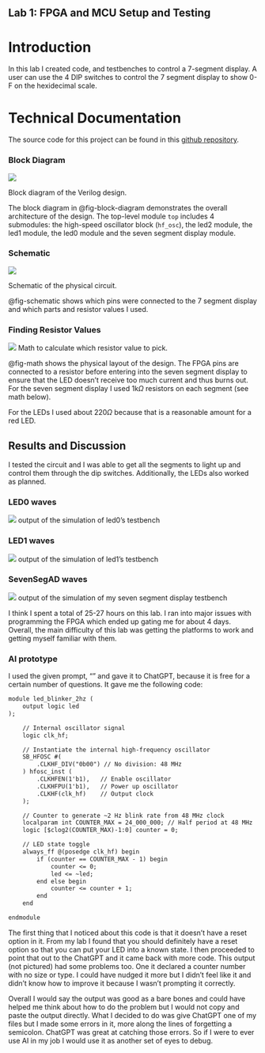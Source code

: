 ## Lab 1: FPGA and MCU Setup and Testing

# Introduction
In this lab I created code, and testbenches to control a 7-segment display. A user can use the 4 DIP switches to control the 7 segment display to show 0-F on the hexidecimal scale.

# Technical Documentation
The source code for this project can be found in this [github repository](https://github.com/njobanputra/e155_lab01).

### Block Diagram
::: {#fig-block-diagram}
![](images/block-diagram.png)

Block diagram of the Verilog design.
:::


The block diagram in @fig-block-diagram demonstrates the overall architecture of the design.
The top-level module `top` includes 4 submodules: the high-speed oscillator block (`hf_osc`), the led2 module, the led1 module, the led0 module and the seven segment display module.

### Schematic
::: {#fig-schematic}
![](images/schematic.png)

Schematic of the physical circuit.
:::

@fig-schematic shows which pins were connected to the 7 segment display and which parts and resistor values I used.

### Finding Resistor Values
::: {#fig-math}
![](images/math.png)
Math to calculate which resistor value to pick.
:::

@fig-math shows the physical layout of the design.
The FPGA pins are connected to a resistor before entering into the seven segment display to ensure that the LED doesn't receive too much current and thus burns out. For the seven segment display I used 1k$\Omega$ resistors on each segment (see math below).

For the LEDs I used about 220$\Omega$ because that is a reasonable amount for a red LED.

## Results and Discussion
I tested the circuit and I was able to get all the segments to light up and control them through the dip switches. Additionally, the LEDs also worked as planned.

### LED0 waves
::: {#fig-led0s-testbench}
![](images/led0.png)
output of the simulation of led0's testbench
:::

### LED1 waves
::: {#fig-led1s-testbench}
![](images/led1.png)
output of the simulation of led1's testbench
:::

### SevenSegAD waves
::: {#fig-led1s-testbench}
![](images/seg.png)
output of the simulation of my seven segment display testbench
:::

I think I spent a total of 25-27 hours on this lab. I ran into major issues with programming the FPGA which ended up gating me for about 4 days. Overall, the main difficulty of this lab was getting the platforms to work and getting myself familiar with them.

### AI prototype
I used the given prompt, "" and gave it to ChatGPT, because it is free for a certain number of questions. It gave me the following code:
```default
module led_blinker_2hz (
    output logic led
);

    // Internal oscillator signal
    logic clk_hf;

    // Instantiate the internal high-frequency oscillator
    SB_HFOSC #(
        .CLKHF_DIV("0b00") // No division: 48 MHz
    ) hfosc_inst (
        .CLKHFEN(1'b1),   // Enable oscillator
        .CLKHFPU(1'b1),   // Power up oscillator
        .CLKHF(clk_hf)    // Output clock
    );

    // Counter to generate ~2 Hz blink rate from 48 MHz clock
    localparam int COUNTER_MAX = 24_000_000; // Half period at 48 MHz
    logic [$clog2(COUNTER_MAX)-1:0] counter = 0;

    // LED state toggle
    always_ff @(posedge clk_hf) begin
        if (counter == COUNTER_MAX - 1) begin
            counter <= 0;
            led <= ~led;
        end else begin
            counter <= counter + 1;
        end
    end

endmodule
```
The first thing that I noticed about this code is that it doesn't have a reset option in it. From my lab I found that you should definitely have a reset option so that you can put your LED into a known state. I then proceeded to point that out to the ChatGPT and it came back with more code. This output (not pictured) had some problems too. One it declared a counter number with no size or type. I could have nudged it more but I didn't feel like it and didn't know how to improve it because I wasn't prompting it correctly.

Overall I would say the output was good as a bare bones and could have helped me think about how to do the problem but I would not copy and paste the output directly. What I decided to do was give ChatGPT one of my files but I made some errors in it, more along the lines of forgetting a semicolon. ChatGPT was great at catching those errors. So if I were to ever use AI in my job I would use it as another set of eyes to debug.


